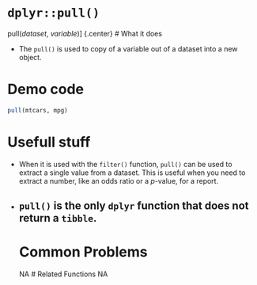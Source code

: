 # [`dplyr::pull()`]{.blue}


[pull]{.blue}(*dataset*, *variable*)]
{.center}
# What it does 

+ The [`pull()`]{.blue} is used to copy of a variable out of a dataset into a new object.  
 
# Demo code 

```r
pull(mtcars, mpg)
```
 
# Usefull stuff 

+ When it is used with the [`filter()`]{.blue} function, [`pull()`]{.blue} can be used to extract a single value from a dataset. This is useful when you need to extract a number,  like an odds ratio or a *p*-value, for a report.
+ [`pull()`]{.blue} is the only [`dplyr`]{.blue} function that does not return a `tibble`.
--- 
# Common Problems 
NA 
# Related Functions 
NA 
